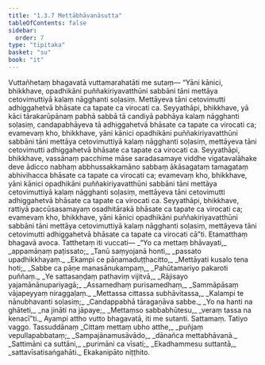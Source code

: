 ```yaml
---
title: "1.3.7 Mettābhāvanāsutta"
tableOfContents: false
sidebar:
  order: 7
type: "tipitaka"
basket: "su"
book: "it"
---
```



<DynamicBreadcrumb />

<Division number="27" book="it" bookNo="18" page="208">

<Paragraph number="155" book="it">
Vuttañhetaṃ bhagavatā vuttamarahatāti me sutaṃ—
</Paragraph>

<Paragraph number="156" book="it">
“Yāni kānici, bhikkhave, opadhikāni puññakiriyavatthūni sabbāni tāni mettāya cetovimuttiyā kalaṃ nāgghanti soḷasiṃ. Mettāyeva tāni cetovimutti adhiggahetvā bhāsate ca tapate ca virocati ca.
</Paragraph>

<Paragraph number="157" book="it">
Seyyathāpi, bhikkhave, yā kāci tārakarūpānaṃ pabhā sabbā tā candiyā pabhāya kalaṃ nāgghanti soḷasiṃ, candapabhāyeva tā adhiggahetvā bhāsate ca tapate ca virocati ca; evamevaṃ kho, bhikkhave, yāni kānici opadhikāni puññakiriyavatthūni sabbāni tāni mettāya cetovimuttiyā kalaṃ nāgghanti soḷasiṃ, mettāyeva tāni cetovimutti adhiggahetvā bhāsate ca tapate ca virocati ca.
</Paragraph>

<Paragraph number="158" book="it">
Seyyathāpi, bhikkhave, vassānaṃ pacchime māse saradasamaye viddhe vigatavalāhake deve ādicco nabhaṃ abbhussakkamāno sabbaṃ ākāsagataṃ tamagataṃ abhivihacca bhāsate ca tapate ca virocati ca; evamevaṃ kho, bhikkhave, yāni kānici opadhikāni puññakiriyavatthūni sabbāni tāni mettāya cetovimuttiyā kalaṃ nāgghanti soḷasiṃ, mettāyeva tāni cetovimutti adhiggahetvā bhāsate ca tapate ca virocati ca.
</Paragraph>

<Paragraph number="159" book="it">
Seyyathāpi, bhikkhave, rattiyā paccūsasamayaṃ osadhitārakā bhāsate ca tapate ca virocati ca; evamevaṃ kho, bhikkhave, yāni kānici opadhikāni puññakiriyavatthūni sabbāni tāni mettāya cetovimuttiyā kalaṃ nāgghanti soḷasiṃ, mettāyeva tāni cetovimutti adhiggahetvā bhāsate ca tapate ca virocati cā”ti. Etamatthaṃ bhagavā avoca. Tatthetaṃ iti vuccati—
</Paragraph>

<Paragraph number="160" type="verses" book="it">
_“Yo ca mettaṃ bhāvayati,_  
_appamāṇaṃ paṭissato;_  
_Tanū saṃyojanā honti,_  
_passato upadhikkhayaṃ._  

</Paragraph>

<Paragraph number="161" type="verses" book="it">
_Ekampi ce pāṇamaduṭṭhacitto,_  
_Mettāyati kusalo tena hoti;_  
_Sabbe ca pāṇe manasānukampaṃ,_  
_Pahūtamariyo pakaroti puññaṃ._  

</Paragraph>

<Paragraph number="162" type="verses" book="it">
_Ye sattasaṇḍaṃ pathaviṃ vijitvā,_  
_Rājisayo yajamānānupariyagā;_  
_Assamedhaṃ purisamedhaṃ,_  
_Sammāpāsaṃ vājapeyyaṃ niraggaḷaṃ._  

</Paragraph>

<Paragraph number="163" type="verses" book="it">
_Mettassa cittassa subhāvitassa,_  
_Kalampi te nānubhavanti soḷasiṃ;_  
_Candappabhā tāragaṇāva sabbe._  

</Paragraph>

<Paragraph number="164" type="verses" book="it">
_Yo na hanti na ghāteti,_  
_na jināti na jāpaye;_  
_Mettaṃso sabbabhūtesu,_  
_veraṃ tassa na kenacī”ti._  

</Paragraph>

<Paragraph number="165" book="it">
Ayampi attho vutto bhagavatā, iti me sutanti.

</Paragraph>
</Division>

<Paragraph number="166" type="center" book="it">
Sattamaṃ.



</Paragraph>

<Paragraph number="167" type="center" book="it">
Tatiyo vaggo.



</Paragraph>

<Paragraph number="168" type="center" book="it">
Tassuddānaṃ


</Paragraph>

<Paragraph number="169" type="verses" book="it">
_Cittaṃ mettaṃ ubho atthe,_  
_puñjaṃ vepullapabbataṃ;_  
_Sampajānamusāvādo,_  
_dānañca mettabhāvanā._  

</Paragraph>

<Paragraph number="170" type="verses" book="it">
_Sattimāni ca suttāni,_  
_purimāni ca vīsati;_  
_Ekadhammesu suttantā,_  
_sattavīsatisaṅgahāti._  


</Paragraph>

<Paragraph number="171" type="center" book="it">
Ekakanipāto niṭṭhito.
</Paragraph>